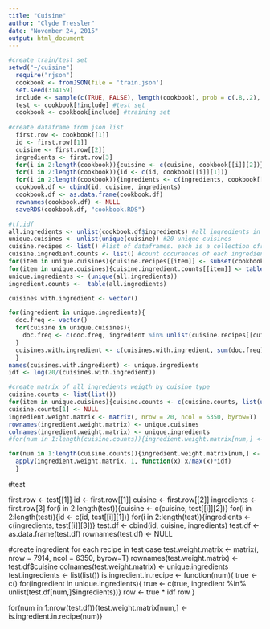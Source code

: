 ```yaml
---
title: "Cuisine"
author: "Clyde Tressler"
date: "November 24, 2015"
output: html_document
---
```


```r
#create train/test set
setwd("~/cuisine")
  require("rjson")
  cookbook <- fromJSON(file = 'train.json')
  set.seed(314159)
  include <- sample(c(TRUE, FALSE), length(cookbook), prob = c(.8,.2), replace=T)
  test <- cookbook[!include] #test set
  cookbook <- cookbook[include] #training set
  
#create dataframe from json list
  first.row <- cookbook[[1]]
  id <- first.row[[1]]
  cuisine <- first.row[[2]]
  ingredients <- first.row[3]
  for(i in 2:length(cookbook)){cuisine <- c(cuisine, cookbook[[i]][2])}
  for(i in 2:length(cookbook)){id <- c(id, cookbook[[i]][1])}
  for(i in 2:length(cookbook)){ingredients <- c(ingredients, cookbook[[i]][3])}
  cookbook.df <- cbind(id, cuisine, ingredients)
  cookbook.df <- as.data.frame(cookbook.df)
  rownames(cookbook.df) <- NULL
  saveRDS(cookbook.df, "cookbook.RDS")

#tf,idf
all.ingredients <- unlist(cookbook.df$ingredients) #all ingredients in all recipes. this is the corpus
unique.cuisines <- unlist(unique(cuisine)) #20 unique cuisines
cuisine.recipes <- list() #list of dataframes. each is a collection ofr one cuisine
cuisine.ingredient.counts <- list() #count occurences of each ingredient in every cuisine
for(item in unique.cuisines){cuisine.recipes[[item]] <- subset(cookbook.df, cuisine==item)} #list of data frames of each #csuisine
for(item in unique.cuisines){cuisine.ingredient.counts[[item]] <- table(unlist(cuisine.recipes[[item]]$ingredients))}
unique.ingredients <- (unique(all.ingredients))
ingredient.counts <-  table(all.ingredients)

cuisines.with.ingredient <- vector()  

for(ingredient in unique.ingredients){
  doc.freq <- vector()
  for(cuisine in unique.cuisines){
    doc.freq <- c(doc.freq, ingredient %in% unlist(cuisine.recipes[[cuisine]]$ingredients))
  }
  cuisines.with.ingredient <- c(cuisines.with.ingredient, sum(doc.freq))
  }
names(cuisines.with.ingredient) <- unique.ingredients
idf <- log(20/(cuisines.with.ingredient))

#create matrix of all ingredients weigth by cuisine type
cuisine.counts <- list(list())
for(item in unique.cuisines){cuisine.counts <- c(cuisine.counts, list(unlist(cuisine.recipes[[item]]$ingredients)))}
cuisine.counts[1] <- NULL
ingredient.weight.matrix <- matrix(, nrow = 20, ncol = 6350, byrow=T)
rownames(ingredient.weight.matrix) <- unique.cuisines
colnames(ingredient.weight.matrix) <- unique.ingredients
#for(num in 1:length(cuisine.counts)){ingredient.weight.matrix[num,] <- (sapply(unique.ingredients, function(x)                            sum(cuisine.counts[[num]]==x))) * idf}

for(num in 1:length(cuisine.counts)){ingredient.weight.matrix[num,] <- sapply(unique.ingredients, function(x)                            sum(cuisine.counts[[num]]==x))
  apply(ingredient.weight.matrix, 1, function(x) x/max(x)*idf)
  }

```
#test


  first.row <- test[[1]]
  id <- first.row[[1]]
  cuisine <- first.row[[2]]
  ingredients <- first.row[3]
  for(i in 2:length(test)){cuisine <- c(cuisine, test[[i]][2])}
  for(i in 2:length(test)){id <- c(id, test[[i]][1])}
  for(i in 2:length(test)){ingredients <- c(ingredients, test[[i]][3])}
  test.df <- cbind(id, cuisine, ingredients)
  test.df <- as.data.frame(test.df)
  rownames(test.df) <- NULL

#create ingredient for each recipe in test case
test.weight.matrix <- matrix(, nrow = 7914, ncol = 6350, byrow=T)
rownames(test.weight.matrix) <- test.df$cuisine
colnames(test.weight.matrix) <- unique.ingredients
test.ingredients <- list(list())
is.ingredient.in.recipe <- function(num){
  true <- c()
  for(ingredient in unique.ingredients){
  true <- c(true, ingredient %in% unlist(test.df[num,]$ingredients))}
  row <- true * idf
  row
  }

for(num in 1:nrow(test.df)){test.weight.matrix[num,] <- is.ingredient.in.recipe(num)}

